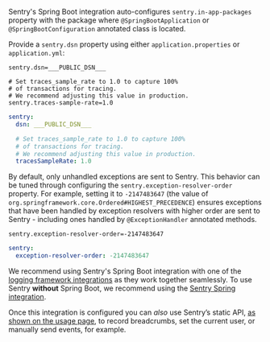 Sentry's Spring Boot integration auto-configures `sentry.in-app-packages` property with the package where `@SpringBootApplication` or `@SpringBootConfiguration` annotated class is located.

Provide a `sentry.dsn` property using either `application.properties` or `application.yml`:


```properties {filename:application.properties} {"onboardingOptions": {"performance": "2-6"}}
sentry.dsn=___PUBLIC_DSN___

# Set traces_sample_rate to 1.0 to capture 100%
# of transactions for tracing.
# We recommend adjusting this value in production.
sentry.traces-sample-rate=1.0
```

```yaml {filename:application.yml} {"onboardingOptions": {"performance": "3-7"}}
sentry:
  dsn: ___PUBLIC_DSN___

  # Set traces_sample_rate to 1.0 to capture 100%
  # of transactions for tracing.
  # We recommend adjusting this value in production.
  tracesSampleRate: 1.0
```

By default, only unhandled exceptions are sent to Sentry. This behavior can be tuned through configuring the `sentry.exception-resolver-order` property. For example, setting it to `-2147483647` (the value of `org.springframework.core.Ordered#HIGHEST_PRECEDENCE`) ensures exceptions that have been handled by exception resolvers with higher order are sent to Sentry - including ones handled by `@ExceptionHandler` annotated methods.

```properties {filename:application.properties}
sentry.exception-resolver-order=-2147483647
```

```yaml {filename:application.yml}
sentry:
  exception-resolver-order: -2147483647
```

We recommend using Sentry's Spring Boot integration with one of the [logging framework integrations](logging-frameworks/) as they work together seamlessly. To use Sentry **without** Spring Boot, we recommend using the [Sentry Spring integration](/platforms/java/guides/spring/).

Once this integration is configured you can _also_ use Sentry’s static API, [as shown on the usage page](usage/), to record breadcrumbs, set the current user, or manually send events, for example.
